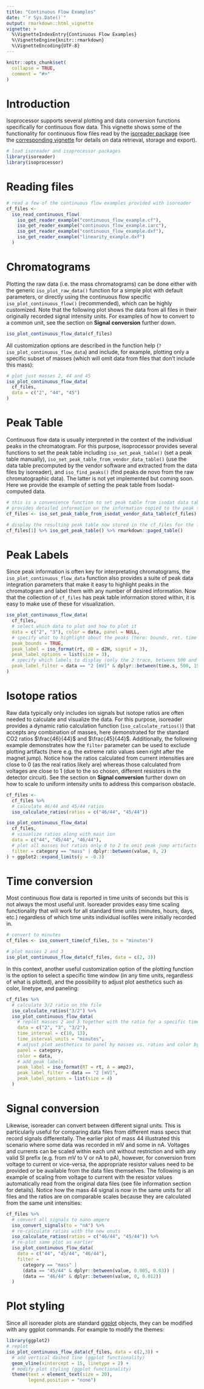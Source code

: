 ```yaml
---
title: "Continuous Flow Examples"
date: "`r Sys.Date()`"
output: rmarkdown::html_vignette
vignette: >
  %\VignetteIndexEntry{Continuous Flow Examples}
  %\VignetteEngine{knitr::rmarkdown}
  %\VignetteEncoding{UTF-8}
---
```


```r
knitr::opts_chunk$set(
  collapse = TRUE,
  comment = "#>"
)
```

# Introduction

Isoprocessor supports several plotting and data conversion functions specifically for continuous flow data. This vignette shows some of the functionality for continuous flow files read by the [isoreader package](http://isoreader.isoverse.org) (see the [corresponding vignette](http://isoreader.isoverse.org/articles/continuous_flow.html) for details on data retrieval, storage and export). 

```r
# load isoreader and isoprocessor packages
library(isoreader)
library(isoprocessor)
```

# Reading files

```r
# read a few of the continuous flow examples provided with isoreader
cf_files <- 
  iso_read_continuous_flow(
    iso_get_reader_example("continuous_flow_example.cf"),
    iso_get_reader_example("continuous_flow_example.iarc"),
    iso_get_reader_example("continuous_flow_example.dxf"),
    iso_get_reader_example("linearity_example.dxf")
  )
```

# Chromatograms

Plotting the raw data (i.e. the mass chromatograms) can be done either with the generic `iso_plot_raw_data()` function for a simple plot with default parameters, or directly using the continuous flow specific `iso_plot_continuous_flow()` (recommended), which can be highly customized. Note that the following plot shows the data from all files in their originally recorded signal intensity units. For examples of how to convert to a common unit, see the section on **Signal conversion** further down.

```r
iso_plot_continuous_flow_data(cf_files)
```

All customization options are described in the function help (`?iso_plot_continuous_flow_data`) and include, for example, plotting only a specific subset of masses (which will omit data from files that don't include this mass):

```r
# plot just masses 2, 44 and 45
iso_plot_continuous_flow_data(
  cf_files,
  data = c("2", "44", "45")
)
```

# Peak Table

Continuous flow data is usually interpreted in the context of the individiual peaks in the chromatogram. For this purpose, isoprocessor provides several functions to set the peak table including `iso_set_peak_table()` (set a peak table manually), `iso_set_peak_table_from_vendor_data_table()` (use the data table precomputed by the vendor software and extracted from the data files by isoreader), and `iso_find_peaks()` (find peaks de novo from the raw chromatographic data). The latter is not yet implemented but coming soon. Here we provide the example of setting the peak table from Isodat-computed data.

```r
# this is a convenience function to set peak table from isodat data table, it 
# provides detailed information on the information copied to the peak table
cf_files <- iso_set_peak_table_from_isodat_vendor_data_table(cf_files)

# display the resulting peak table now stored in the cf_files for the first file
cf_files[1] %>% iso_get_peak_table() %>% rmarkdown::paged_table()
```

# Peak Labels

Since peak information is often key for interpretating chromatograms, the `iso_plot_continuous_flow_data` function also provides a suite of peak data integration parameters that make it easy to highlight peaks in the chromatogram and label them with any number of desired information. Now that the collection of `cf_files` has peak table information stored within, it is easy to make use of these for visualization.

```r
iso_plot_continuous_flow_data(
  cf_files, 
  # select which data to plot and how to plot it
  data = c("2", "3"), color = data, panel = NULL,
  # specify what to highlight about the peaks (here: bounds, ret. time and dD)
  peak_bounds = TRUE,
  peak_label = iso_format(rt, dD = d2H, signif = 3),
  peak_label_options = list(size = 3),
  # specify which labels to display (only the 2 trace, between 500 and 1500s)
  peak_label_filter = data == "2 [mV]" & dplyr::between(time.s, 500, 1500)
)
```


# Isotope ratios

Raw data typically only includes ion signals but isotope ratios are often needed to calculate and visualize the data. For this purpose, isoreader provides a dynamic ratio calculation function (`iso_calculate_ratios()`) that accepts any combination of masses, here demonstrated for the standard CO2 ratios $\frac{46}{44}$ and $\frac{45}{44}$. Additionally, the following example demonstrates how the `filter` parameter can be used to exclude plotting artifacts (here e.g. the extreme ratio values seen right after the magnet jump). Notice how the ratios calculated from current intensities are close to 0 (as the real ratios likely are) whereas those calculated from voltages are close to 1 (due to the so chosen, different resistors in the detector circuit). See the section on **Signal conversion** further down on how to scale to uniform intensity units to address this comparison obstacle.

```r
cf_files <-
  cf_files %>% 
  # calculate 46/44 and 45/44 ratios
  iso_calculate_ratios(ratios = c("46/44", "45/44"))

iso_plot_continuous_flow_data(
  cf_files,
  # visualize ratios along with main ion
  data = c("44", "45/44", "46/44"),
  # plot all masses but ratios only 0 to 2 to omit peak jump artifacts
  filter = category == "mass" | dplyr::between(value, 0, 2)
) + ggplot2::expand_limits(y = -0.3)
```

# Time conversion

Most continuous flow data is reported in time units of seconds but this is not always the most useful unit. Isoreader provides easy time scaling functionality that will work for all standard time units (minutes, hours, days, etc.) regardless of which time units individual isofiles were initially recorded in. 

```r
# convert to minutes
cf_files <- iso_convert_time(cf_files, to = "minutes") 

# plot masses 2 and 3
iso_plot_continuous_flow_data(cf_files, data = c(2, 3))
```

In this context, another useful customization option of the plotting function is the option to select a specific time window (in any time units, regardless of what is plotted), and the possibility to adjust plot aesthetics such as color, linetype, and paneling:

```r
cf_files %>% 
  # calculate 3/2 ratio on the file
  iso_calculate_ratios("3/2") %>% 
  iso_plot_continuous_flow_data(
    # replot masses 2 and 3 together with the ratio for a specific time window
    data = c("2", "3", "3/2"),
    time_interval = c(10, 13),
    time_interval_units = "minutes",
    # adjust plot aesthetics to panel by masses vs. ratios and color by traces
    panel = category,
    color = data,
    # add peak labels
    peak_label = iso_format(RT = rt, A = amp2),
    peak_label_filter = data == "2 [mV]", 
    peak_label_options = list(size = 4)
  )
```

# Signal conversion

Likewise, isoreader can convert between different signal units. This is particularly useful for comparing data files from different mass specs that record signals differentally. The earlier plot of mass 44 illustrated this scenario where some data was recorded in mV and some in nA. Voltages and currents can be scaled within each unit without restriction and with any valid SI prefix  (e.g. from mV to V or nA to pA), however, for conversion from voltage to current or vice-versa, the appropriate resistor values need to be provided or be available from the data files themselves. The following is an example of scaling from voltage to current with the resistor values automatically read from the original data files (see file information section for details). Notice how the mass 44 signal is now in the same units for all files and the ratios are on comparable scales because they are calculated from the same unit intensities:

```r
cf_files %>% 
  # convert all signals to nano ampere
  iso_convert_signals(to = "nA") %>% 
  # re-calculate ratios with the new unuts
  iso_calculate_ratios(ratios = c("46/44", "45/44")) %>% 
  # re-plot same plot as earlier
  iso_plot_continuous_flow_data(
    data = c("44", "45/44", "46/44"),
    filter = 
      category == "mass" |
      (data == "45/44" & dplyr::between(value, 0.005, 0.03)) |
      (data == "46/44" & dplyr::between(value, 0, 0.012))
  )
```

# Plot styling

Since all isoreader plots are standard [ggplot](http://ggplot2.tidyverse.org/) objects, they can be modified with any ggplot commands. For example to modify the themes:

```r
library(ggplot2)
# replot
iso_plot_continuous_flow_data(cf_files, data = c(2,3)) +
  # add vertical dashed line (ggplot functionality)
  geom_vline(xintercept = 15, linetype = 2) +
  # modify plot styling (ggplot functionality)
  theme(text = element_text(size = 20),
        legend.position = "none")
```
